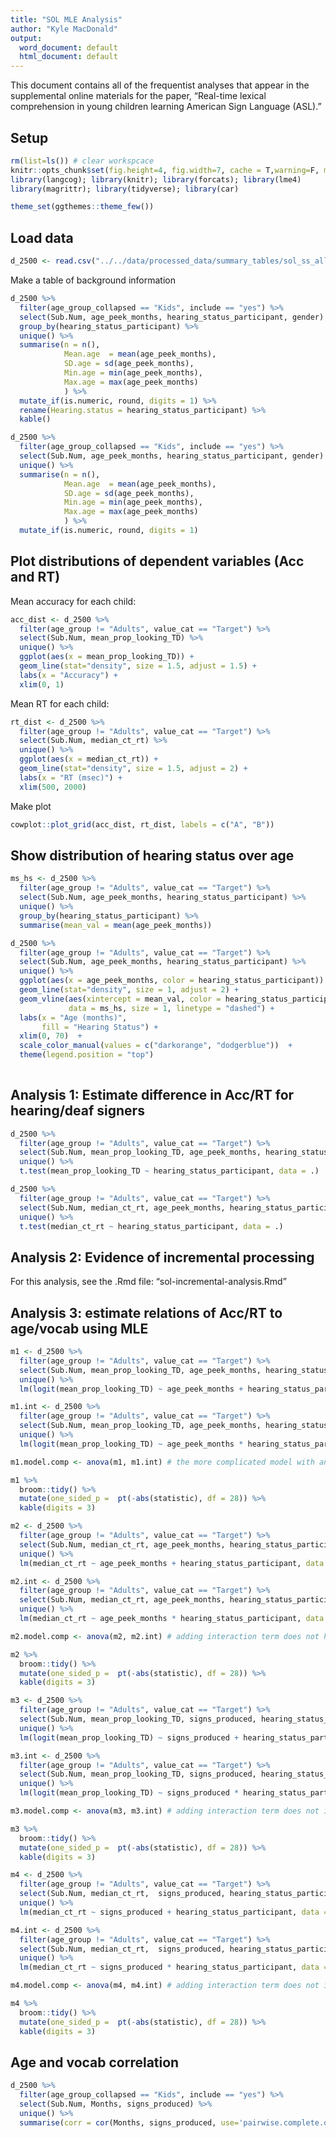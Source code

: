 ```yaml
---
title: "SOL MLE Analysis"
author: "Kyle MacDonald"
output:
  word_document: default
  html_document: default
---
```


This document contains all of the frequentist analyses that appear in the supplemental online materials for the paper, "Real-time lexical comprehension in young children learning American Sign Language (ASL)."

## Setup 

```r
rm(list=ls()) # clear workspcace
knitr::opts_chunk$set(fig.height=4, fig.width=7, cache = T,warning=F, message=F)
library(langcog); library(knitr); library(forcats); library(lme4)
library(magrittr); library(tidyverse); library(car)

theme_set(ggthemes::theme_few())
```

## Load data

```r
d_2500 <- read.csv("../../data/processed_data/summary_tables/sol_ss_all_600_2500.csv")
```

Make a table of background information

```r
d_2500 %>% 
  filter(age_group_collapsed == "Kids", include == "yes") %>% 
  select(Sub.Num, age_peek_months, hearing_status_participant, gender) %>% 
  group_by(hearing_status_participant) %>% 
  unique() %>% 
  summarise(n = n(),
            Mean.age  = mean(age_peek_months),
            SD.age = sd(age_peek_months),
            Min.age = min(age_peek_months),
            Max.age = max(age_peek_months)
            ) %>% 
  mutate_if(is.numeric, round, digits = 1) %>% 
  rename(Hearing.status = hearing_status_participant) %>% 
  kable()
```

```r
d_2500 %>% 
  filter(age_group_collapsed == "Kids", include == "yes") %>% 
  select(Sub.Num, age_peek_months, hearing_status_participant, gender) %>% 
  unique() %>% 
  summarise(n = n(),
            Mean.age  = mean(age_peek_months),
            SD.age = sd(age_peek_months),
            Min.age = min(age_peek_months),
            Max.age = max(age_peek_months)
            ) %>% 
  mutate_if(is.numeric, round, digits = 1) 
```

## Plot distributions of dependent variables (Acc and RT)

Mean accuracy for each child:

```r
acc_dist <- d_2500 %>% 
  filter(age_group != "Adults", value_cat == "Target") %>% 
  select(Sub.Num, mean_prop_looking_TD) %>% 
  unique() %>% 
  ggplot(aes(x = mean_prop_looking_TD)) +
  geom_line(stat="density", size = 1.5, adjust = 1.5) +
  labs(x = "Accuracy") +
  xlim(0, 1)
```

Mean RT for each child: 

```r
rt_dist <- d_2500 %>%
  filter(age_group != "Adults", value_cat == "Target") %>% 
  select(Sub.Num, median_ct_rt) %>% 
  unique() %>% 
  ggplot(aes(x = median_ct_rt)) +
  geom_line(stat="density", size = 1.5, adjust = 2) +
  labs(x = "RT (msec)") +
  xlim(500, 2000)
```

Make plot

```r
cowplot::plot_grid(acc_dist, rt_dist, labels = c("A", "B"))
```

## Show distribution of hearing status over age

```r
ms_hs <- d_2500 %>% 
  filter(age_group != "Adults", value_cat == "Target") %>% 
  select(Sub.Num, age_peek_months, hearing_status_participant) %>% 
  unique() %>% 
  group_by(hearing_status_participant) %>% 
  summarise(mean_val = mean(age_peek_months))

d_2500 %>% 
  filter(age_group != "Adults", value_cat == "Target") %>% 
  select(Sub.Num, age_peek_months, hearing_status_participant) %>% 
  unique() %>% 
  ggplot(aes(x = age_peek_months, color = hearing_status_participant)) +
  geom_line(stat="density", size = 1, adjust = 2) +
  geom_vline(aes(xintercept = mean_val, color = hearing_status_participant), 
             data = ms_hs, size = 1, linetype = "dashed") +
  labs(x = "Age (months)",
       fill = "Hearing Status") +
  xlim(0, 70)  +
  scale_color_manual(values = c("darkorange", "dodgerblue"))  +
  theme(legend.position = "top")
  
```

## Analysis 1: Estimate difference in Acc/RT for hearing/deaf signers

```r
d_2500 %>% 
  filter(age_group != "Adults", value_cat == "Target") %>% 
  select(Sub.Num, mean_prop_looking_TD, age_peek_months, hearing_status_participant) %>%
  unique() %>% 
  t.test(mean_prop_looking_TD ~ hearing_status_participant, data = .)
```

```r
d_2500 %>% 
  filter(age_group != "Adults", value_cat == "Target") %>% 
  select(Sub.Num, median_ct_rt, age_peek_months, hearing_status_participant) %>%
  unique() %>% 
  t.test(median_ct_rt ~ hearing_status_participant, data = .)
```

## Analysis 2: Evidence of incremental processing

For this analysis, see the .Rmd file: "sol-incremental-analysis.Rmd"

## Analysis 3: estimate relations of Acc/RT to age/vocab using MLE 

```r
m1 <- d_2500 %>% 
  filter(age_group != "Adults", value_cat == "Target") %>% 
  select(Sub.Num, mean_prop_looking_TD, age_peek_months, hearing_status_participant) %>%
  unique() %>% 
  lm(logit(mean_prop_looking_TD) ~ age_peek_months + hearing_status_participant, data = .)

m1.int <- d_2500 %>% 
  filter(age_group != "Adults", value_cat == "Target") %>% 
  select(Sub.Num, mean_prop_looking_TD, age_peek_months, hearing_status_participant) %>%
  unique() %>% 
  lm(logit(mean_prop_looking_TD) ~ age_peek_months * hearing_status_participant, data = .)

m1.model.comp <- anova(m1, m1.int) # the more complicated model with an interaction term for hearing status does not improve fit

m1 %>% 
  broom::tidy() %>% 
  mutate(one_sided_p =  pt(-abs(statistic), df = 28)) %>% 
  kable(digits = 3)
```

```r
m2 <- d_2500 %>% 
  filter(age_group != "Adults", value_cat == "Target") %>% 
  select(Sub.Num, median_ct_rt, age_peek_months, hearing_status_participant) %>% 
  unique() %>% 
  lm(median_ct_rt ~ age_peek_months + hearing_status_participant, data = .)

m2.int <- d_2500 %>% 
  filter(age_group != "Adults", value_cat == "Target") %>% 
  select(Sub.Num, median_ct_rt, age_peek_months, hearing_status_participant) %>% 
  unique() %>% 
  lm(median_ct_rt ~ age_peek_months * hearing_status_participant, data = .)

m2.model.comp <- anova(m2, m2.int) # adding interaction term does not help model fit and is not sig, so we can drop

m2 %>% 
  broom::tidy() %>% 
  mutate(one_sided_p =  pt(-abs(statistic), df = 28)) %>% 
  kable(digits = 3)
```

```r
m3 <- d_2500 %>% 
  filter(age_group != "Adults", value_cat == "Target") %>% 
  select(Sub.Num, mean_prop_looking_TD, signs_produced, hearing_status_participant) %>% 
  unique() %>% 
  lm(logit(mean_prop_looking_TD) ~ signs_produced + hearing_status_participant, data = .)

m3.int <- d_2500 %>% 
  filter(age_group != "Adults", value_cat == "Target") %>% 
  select(Sub.Num, mean_prop_looking_TD, signs_produced, hearing_status_participant) %>% 
  unique() %>% 
  lm(logit(mean_prop_looking_TD) ~ signs_produced * hearing_status_participant, data = .)

m3.model.comp <- anova(m3, m3.int) # adding interaction term does not improve model fit and is not sig

m3 %>% 
  broom::tidy() %>% 
  mutate(one_sided_p =  pt(-abs(statistic), df = 28)) %>% 
  kable(digits = 3)
```

```r
m4 <- d_2500 %>% 
  filter(age_group != "Adults", value_cat == "Target") %>% 
  select(Sub.Num, median_ct_rt,  signs_produced, hearing_status_participant) %>% 
  unique() %>% 
  lm(median_ct_rt ~ signs_produced + hearing_status_participant, data = .)

m4.int <- d_2500 %>% 
  filter(age_group != "Adults", value_cat == "Target") %>% 
  select(Sub.Num, median_ct_rt,  signs_produced, hearing_status_participant) %>% 
  unique() %>% 
  lm(median_ct_rt ~ signs_produced * hearing_status_participant, data = .)

m4.model.comp <- anova(m4, m4.int) # adding interaction term does not improve model fit and is not sig

m4 %>% 
  broom::tidy() %>% 
  mutate(one_sided_p =  pt(-abs(statistic), df = 28)) %>% 
  kable(digits = 3)
```

## Age and vocab correlation

```r
d_2500 %>% 
  filter(age_group_collapsed == "Kids", include == "yes") %>% 
  select(Sub.Num, Months, signs_produced) %>% 
  unique() %>% 
  summarise(corr = cor(Months, signs_produced, use='pairwise.complete.obs')) 
```

